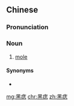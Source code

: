 ==Chinese==
{{zh-forms}}

===Pronunciation===
{{zh-pron
|m=hēizhì
|c=hak1 zi3
|cat=n
}}

===Noun===
{{zh-noun}}

# [[mole]] {{gloss|dark spot on the skin}}

====Synonyms====
* {{zh-l|胎痣}}

[[mg:黑痣]]
[[chr:黑痣]]
[[zh:黑痣]]